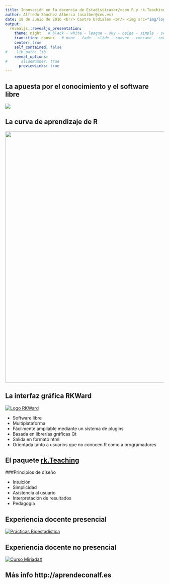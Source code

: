 ```yaml
---
title: Innovación en la docencia de Estadística<br/>con R y rk.Teaching
author: Alfredo Sánchez Alberca (asalber@ceu.es)
date: 18 de Junio de 2016 <br/> Castro Urdiales <br/> <img src="img/logo_matematicas_everywhere.png"/>
output: 
  revealjs::revealjs_presentation:
    theme: night   # black - white - league - sky - beige - simple - serif - blood - night - moon - solarized
    transition: convex   # none - fade - slide - convex - concave - zoom - page
    center: true
    self_contained: false
#    lib_path: lib
    reveal_options:
#      slideNumber: true
      previewLinks: true
---
```


## La apuesta por el conocimiento y el software libre

<img src="img/rizoma.png"/>

## La curva de aprendizaje de R

<img src="img/curva_aprendizaje_r.jpg" width="800px"/>

## La interfaz gráfica RKWard

[![Logo RKWard](img/logo_rkward.png)](https://rkward.kde.org/)

- Software libre
- Multiplataforma
- Fácilmente ampliable mediante un sistema de plugins
- Basada en librerías gráficas Qt
- Salida en formato html
- Orientada tanto a usuarios que no conocen R como a programadores

## El paquete [rk.Teaching](http://aprendeconalf.es/rkteaching/)

###Principios de diseño

- Intuición 
- Simplicidad
- Asistencia al usuario
- Interpretación de resultados
- Pedagogía

## Experiencia docente presencial

[![Prácticas Bioestadística](img/practicas_bioestadistica.png)](http://aprendeconalf.es/estadistica/rkteaching/bioestadistica/)

## Experiencia docente no presencial

[![Curso MiriadaX](img/curso_miriadax.png)](https://miriadax.net/web/curso-practico-bioestadistica-r-3edicion)


## Más info http://aprendeconalf.es




